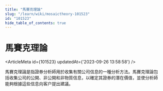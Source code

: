 ```yaml
---
title: "馬賽克理論"
slug: "/learn/wiki/mosaictheory-101523"
id: "101523"
hide_table_of_contents: true
---
```



# 馬賽克理論

<ArticleMeta id={101523} updatedAt={'2023-09-26 13:58:58'} />
<div className='border-solid border-b border-t-0 my-4 border-[var(--ifm-color-gray-300)]' />

馬賽克理論是指證券分析師用於收集有關公司信息的一種分析方法。馬賽克理論包括收集公司的公開、非公開和非物質信息，以確定其證券的潛在價值，並使分析師能夠根據這些信息向客户提出建議。
